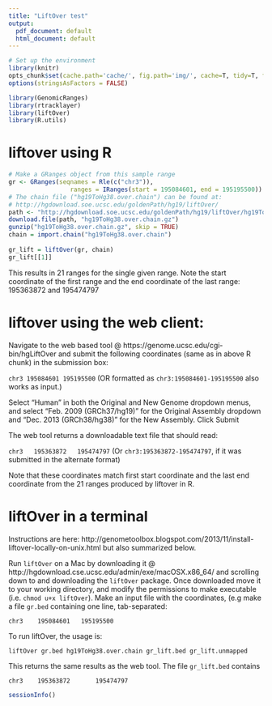 ```yaml
---
title: "LiftOver test"
output:
  pdf_document: default
  html_document: default
---
```


```r
# Set up the environment
library(knitr)
opts_chunk$set(cache.path='cache/', fig.path='img/', cache=T, tidy=T, fig.keep='high', echo=T, dpi=100, warnings=F, message=F, comment=NA, warning=F, results='as.is', fig.width = 10, fig.height = 6)
options(stringsAsFactors = FALSE)
```

```r
library(GenomicRanges)
library(rtracklayer)
library(liftOver)
library(R.utils)
```

# liftover using R

```r
# Make a GRanges object from this sample range
gr <- GRanges(seqnames = Rle(c("chr3")),
                 ranges = IRanges(start = 195084601, end = 195195500))
# The chain file ("hg19ToHg38.over.chain") can be found at: 
# http://hgdownload.soe.ucsc.edu/goldenPath/hg19/liftOver/
path <- "http://hgdownload.soe.ucsc.edu/goldenPath/hg19/liftOver/hg19ToHg38.over.chain.gz"
download.file(path, "hg19ToHg38.over.chain.gz")
gunzip("hg19ToHg38.over.chain.gz", skip = TRUE)
chain = import.chain("hg19ToHg38.over.chain")
 
gr_lift = liftOver(gr, chain)
gr_lift[[1]]
```

This results in 21 ranges for the single given range. Note the start coordinate of the first range and the end coordinate of the last range: 195363872 and 195474797 


# liftover using the web client:

Navigate to the web based tool @ https://genome.ucsc.edu/cgi-bin/hgLiftOver and submit the following coordinates (same as in above R chunk) in the submission box: 

`chr3 195084601 195195500` (OR formatted as `chr3:195084601-195195500` also works as input.) 

Select "Human" in both the Original and New Genome dropdown menus, 
and select "Feb. 2009 (GRCh37/hg19)" for the Original Assembly dropdown 
and "Dec. 2013 (GRCh38/hg38)" for the New Assembly. Click Submit

The web tool returns a downloadable text file that should read: 

`chr3	195363872	195474797` (Or `chr3:195363872-195474797`, if it was submitted in the alternate format)

Note that these coordinates match first start coordinate and 
the last end coordinate from the 21 ranges produced by liftover in R. 


# liftOver in a terminal

Instructions are here: http://genometoolbox.blogspot.com/2013/11/install-liftover-locally-on-unix.html 
but also summarized below.

Run `liftOver` on a Mac by downloading it @ http://hgdownload.cse.ucsc.edu/admin/exe/macOSX.x86_64/ 
and scrolling down to and downloading the `liftOver` package. 
Once downloaded move it to your working directory, and modify the permissions 
to make executable (i.e. `chmod u+x liftOver`). Make an input file with the coordinates, (e.g make a file `gr.bed` containing one line, tab-separated: 

```
chr3    195084601   195195500
```

To run liftOver, the usage is:

```
liftOver gr.bed hg19ToHg38.over.chain gr_lift.bed gr_lift.unmapped
```

This returns the same results as the web tool. The file `gr_lift.bed` contains 

```
chr3    195363872       195474797
```

```r
sessionInfo()
```



